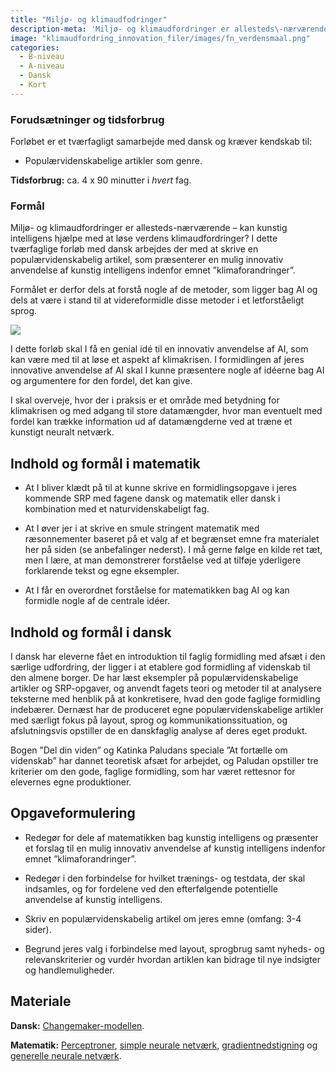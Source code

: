 ```yaml
---
title: "Miljø- og klimaudfodringer"
description-meta: 'Miljø- og klimaudfordringer er allesteds\-nærværende -- kan kunstig intelligens hjælpe med at løse verdens klimaudfordringer? I dette tværfaglige forløb med dansk arbejdes der med at skrive en populærvidenskabelig artikel, som præsenterer en mulig innovativ anvendelse af kunstig intelligens indenfor emnet ”klimaforandringer”.'
image: "klimaudfordring_innovation_filer/images/fn_verdensmaal.png"
categories:
  - B-niveau
  - A-niveau
  - Dansk
  - Kort
---
```


::: {.callout-caution collapse="true" appearance="minimal"}
### Forudsætninger og tidsforbrug
Forløbet er et tværfagligt samarbejde med dansk og kræver kendskab til:

+ Populærvidenskabelige artikler som genre.

**Tidsforbrug:** ca. 4 x 90 minutter i *hvert* fag.

:::

::: {.purpose}

### Formål

Miljø- og klimaudfordringer er allesteds\-nærværende -- kan kunstig intelligens hjælpe med at løse verdens klimaudfordringer? I dette tværfaglige forløb med dansk arbejdes der med at skrive en populærvidenskabelig artikel, som præsenterer en mulig innovativ anvendelse af kunstig intelligens indenfor emnet ”klimaforandringer”.

Formålet er derfor dels at forstå nogle af de metoder, som ligger bag AI og dels at være i stand til at videreformidle disse metoder i et letforståeligt sprog.

:::

![](klimaudfordring_innovation_filer/images/fn_verdensmaal.png)

I dette forløb skal I få en genial idé til en innovativ anvendelse af AI, som kan være med til at løse et aspekt af klimakrisen. I formidlingen af jeres innovative anvendelse af AI skal I kunne præsentere nogle af idéerne bag AI og argumentere for den fordel, det kan give. 

I skal overveje, hvor der i praksis er et område med betydning for klimakrisen og med adgang til store datamængder, hvor man eventuelt med fordel kan trække information ud af datamængderne ved at træne et kunstigt neuralt netværk.


## Indhold og formål i matematik

- At I bliver klædt på til at kunne skrive en formidlingsopgave i jeres kommende SRP med fagene dansk og matematik eller dansk i kombination med et naturvidenskabeligt fag.

- At I øver jer i at skrive en smule stringent matematik med ræsonnementer baseret på et valg af et begrænset emne fra materialet her på siden (se anbefalinger nederst). I må gerne følge en kilde ret tæt, men I lære, at man demonstrerer forståelse ved at tilføje yderligere forklarende tekst og egne eksempler.

 - At I får en overordnet forståelse for matematikken bag AI og kan formidle nogle af 
de centrale idéer. 


## Indhold og formål i dansk

I dansk har eleverne fået en introduktion til faglig formidling med afsæt i den særlige udfordring, der ligger i at etablere god formidling af videnskab til den almene borger. De har læst eksempler på populærvidenskabelige artikler og SRP-opgaver, og anvendt fagets teori og metoder til at analysere teksterne med henblik på at konkretisere, hvad den gode faglige formidling indebærer. Dernæst har de produceret egne populærvidenskabelige artikler med særligt fokus på layout, sprog og kommunikationssituation, og afslutningsvis opstiller de en danskfaglig analyse af deres eget produkt.
 
Bogen ”Del din viden” og Katinka Paludans speciale ”At fortælle om videnskab” har dannet teoretisk afsæt for arbejdet, og Paludan opstiller tre kriterier om den gode, faglige formidling, som har været rettesnor for elevernes egne produktioner. 


## Opgaveformulering

+ Redegør for dele af matematikken bag kunstig intelligens og præsenter et forslag til en mulig innovativ anvendelse af kunstig intelligens indenfor emnet ”klimaforandringer”. 

+ Redegør i den forbindelse for hvilket trænings- og testdata, der skal indsamles, og for fordelene ved den efterfølgende potentielle anvendelse af kunstig intelligens. 

+ Skriv en populærvidenskabelig artikel om jeres emne (omfang: 3-4 sider).

+ Begrund jeres valg i forbindelse med layout, sprogbrug samt nyheds- og relevanskriterier og vurdér hvordan artiklen kan bidrage til nye indsigter og handlemuligheder. 


## Materiale

**Dansk:** [Changemaker-modellen](https://www.outdoortopia.org/the-changemaker-model).

**Matematik:** [Perceptroner](../materialer/perceptron/perceptron.qmd), [simple neurale netværk](../materialer/simple_neurale_net/simple_neurale_net.qmd), [gradientnedstigning](../materialer/gradientnedstigning/gradientnedstigning.qmd) og [generelle neurale netværk](../materialer/neurale_net/neurale_net.qmd).



